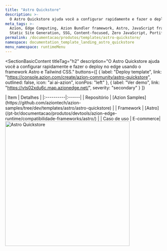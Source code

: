 ```yaml
---
title: "Astro Quickstore"
description: >-
  O Astro Quickstore ajuda você a configurar rapidamente e fazer o deploy no edge usando o framework Astro e Tailwind CSS.
meta_tags: >-
  Azion, Edge Computing, Azion Bundler framework, Astro, JavaScript frameworks,
  Static Site Generation, SSG, Content-focused, Zero JavaScript, Portifolio
permalink: /documentacao/produtos/templates/astro-quickstore/
namespace: documentation_template_landing_astro_quickstore
menu_namespace: runtimeMenu
---
```



<SectionBasicContent
  titleTag="h2"
  description="O Astro Quickstore ajuda você a configurar rapidamente e fazer o deploy no edge usando o framework Astro e Tailwind CSS."
  buttons={[
    { label: "Deploy template", link: "https://console.azion.com/create/azion-community/astro-quickstore", outlined: false, icon: "ai ai-azion", iconPos: "left" },
    { label: "Ver demo", link: "https://vts02xdu6c.map.azionedge.net/", severity: "secondary" }
  ]}
>
  <Fragment slot="content">
    <div style="flex: 1; min-width: 300px;">
      | Item | Detalhes |
      |:----------|:------|
      | Repositório | [Azion Samples](https://github.com/aziontech/azion-samples/tree/dev/templates/astro/astro-quickstore) |
      | Framework | [Astro](/pt-br/documentacao/produtos/devtools/azion-edge-runtime/compatibilidade-frameworks/astro/) |
      | Caso de uso | E-commerce|
    </div>
    <div style="display: flex; justify-content: center; align-items: center; flex: 1;">
      <img src="/assets/docs/images/uploads/template-showcase/astro/astro-quickstore.png" width="400" alt="Astro Quickstore" style="min-width: 100%; max-width: 100%; height: auto;" />
    </div>
  </Fragment>
</SectionBasicContent>
